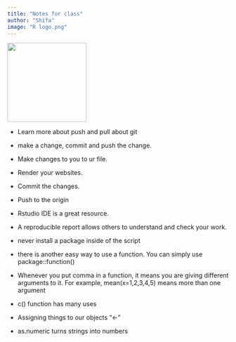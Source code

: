 ```yaml
---
title: "Notes for class"
author: "Shifa"
image: "R logo.png"
---
```


![](R%20logo.png){width="180"}

-   Learn more about push and pull about git

-   make a change, commit and push the change.

-   Make changes to you to ur file.

-   Render your websites.

-   Commit the changes.

-   Push to the origin

-   Rstudio IDE is a great resource.

-   A reproducible report allows others to understand and check your work.

-   never install a package inside of the script

-   there is another easy way to use a function. You can simply use package::function()

-   Whenever you put comma in a function, it means you are giving different arguments to it. For example, mean(x=1,2,3,4,5) means more than one argument

-   c() function has many uses

-   Assigning things to our objects "\<-"

-   as.numeric turns strings into numbers
